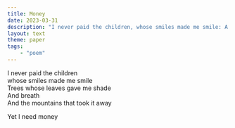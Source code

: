 ```yaml
---
title: Money
date: 2023-03-31
description: "I never paid the children, whose smiles made me smile: A poem."
layout: text
theme: paper
tags:
    - "poem"
---
```


I never paid the children<br />
whose smiles made me smile<br />
Trees whose leaves gave me shade<br />
And breath<br />
And the mountains that took it away

Yet I need money
